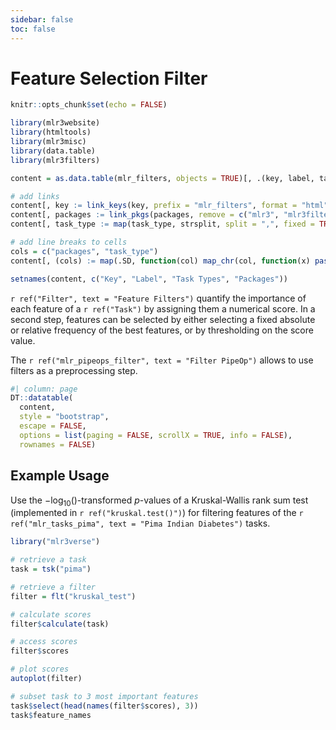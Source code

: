 ```yaml
---
sidebar: false
toc: false
---
```


# Feature Selection Filter

```r
knitr::opts_chunk$set(echo = FALSE)

library(mlr3website)
library(htmltools)
library(mlr3misc)
library(data.table)
library(mlr3filters)

content = as.data.table(mlr_filters, objects = TRUE)[, .(key, label, task_type, packages)]

# add links
content[, key := link_keys(key, prefix = "mlr_filters", format = "html")]
content[, packages := link_pkgs(packages, remove = c("mlr3", "mlr3filters"), format = "html")]
content[, task_type := map(task_type, strsplit, split = ",", fixed = TRUE)]

# add line breaks to cells
cols = c("packages", "task_type")
content[, (cols) := map(.SD, function(col) map_chr(col, function(x) paste0(x, collapse = "<br/>"))), .SDcols = cols]

setnames(content, c("Key", "Label", "Task Types", "Packages"))
```

`r ref("Filter", text = "Feature Filters")` quantify the importance of each feature of a `r ref("Task")` by assigning them a numerical score.
In a second step, features can be selected by either selecting a fixed absolute or relative frequency of the best features, or by thresholding on the score value.

The `r ref("mlr_pipeops_filter", text = "Filter PipeOp")` allows to use filters as a preprocessing step.

```r
#| column: page
DT::datatable(
  content,
  style = "bootstrap",
  escape = FALSE,
  options = list(paging = FALSE, scrollX = TRUE, info = FALSE),
  rownames = FALSE)
```

## Example Usage

Use the $-\log_10()$-transformed $p$-values of a Kruskal-Wallis rank sum test (implemented in `r ref("kruskal.test()")`) for filtering features of the `r ref("mlr_tasks_pima", text = "Pima Indian Diabetes")` tasks.

```r
library("mlr3verse")

# retrieve a task
task = tsk("pima")

# retrieve a filter
filter = flt("kruskal_test")

# calculate scores
filter$calculate(task)

# access scores
filter$scores

# plot scores
autoplot(filter)

# subset task to 3 most important features
task$select(head(names(filter$scores), 3))
task$feature_names
```
